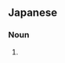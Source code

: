==Japanese==
{{ja-kanjitab|せん|けい|yomi=on}}

===Noun===
{{ja-noun|せんけい}}

# {{alternative spelling of|線形|lang=ja}}